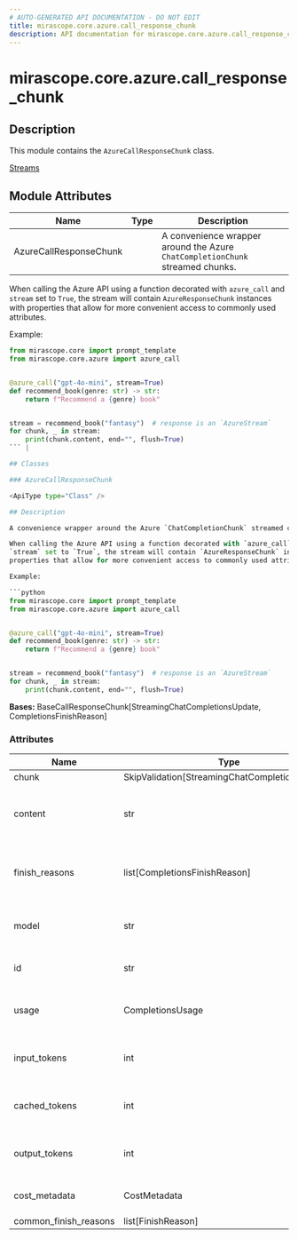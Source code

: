 ```yaml
---
# AUTO-GENERATED API DOCUMENTATION - DO NOT EDIT
title: mirascope.core.azure.call_response_chunk
description: API documentation for mirascope.core.azure.call_response_chunk
---
```


# mirascope.core.azure.call_response_chunk

<ApiType type="Module" />

## Description

This module contains the `AzureCallResponseChunk` class.

<Info title="Usage">

[Streams](/docs/mirascope/learn/streams#handling-streamed-responses)

</Info>

## Module Attributes

| Name | Type | Description |
| ---- | ---- | ----------- |
| AzureCallResponseChunk |  | A convenience wrapper around the Azure `ChatCompletionChunk` streamed chunks.

When calling the Azure API using a function decorated with `azure_call` and
`stream` set to `True`, the stream will contain `AzureResponseChunk` instances with
properties that allow for more convenient access to commonly used attributes.

Example:

```python
from mirascope.core import prompt_template
from mirascope.core.azure import azure_call


@azure_call("gpt-4o-mini", stream=True)
def recommend_book(genre: str) -> str:
    return f"Recommend a {genre} book"


stream = recommend_book("fantasy")  # response is an `AzureStream`
for chunk, _ in stream:
    print(chunk.content, end="", flush=True)
``` |

## Classes

### AzureCallResponseChunk

<ApiType type="Class" />

## Description

A convenience wrapper around the Azure `ChatCompletionChunk` streamed chunks.

When calling the Azure API using a function decorated with `azure_call` and
`stream` set to `True`, the stream will contain `AzureResponseChunk` instances with
properties that allow for more convenient access to commonly used attributes.

Example:

```python
from mirascope.core import prompt_template
from mirascope.core.azure import azure_call


@azure_call("gpt-4o-mini", stream=True)
def recommend_book(genre: str) -> str:
    return f"Recommend a {genre} book"


stream = recommend_book("fantasy")  # response is an `AzureStream`
for chunk, _ in stream:
    print(chunk.content, end="", flush=True)
```

**Bases:** BaseCallResponseChunk[StreamingChatCompletionsUpdate, CompletionsFinishReason]

### Attributes

| Name | Type | Description |
| ---- | ---- | ----------- |
| chunk | SkipValidation[StreamingChatCompletionsUpdate] |  |
| content | str | Returns the content for the 0th choice delta. |
| finish_reasons | list[CompletionsFinishReason] | Returns the finish reasons of the response. |
| model | str | Returns the name of the response model. |
| id | str | Returns the id of the response. |
| usage | CompletionsUsage | Returns the usage of the chat completion. |
| input_tokens | int | Returns the number of input tokens. |
| cached_tokens | int | Returns the number of cached tokens. |
| output_tokens | int | Returns the number of output tokens. |
| cost_metadata | CostMetadata | Returns the cost metadata. |
| common_finish_reasons | list[FinishReason] | None | Provider-agnostic finish reasons. |



